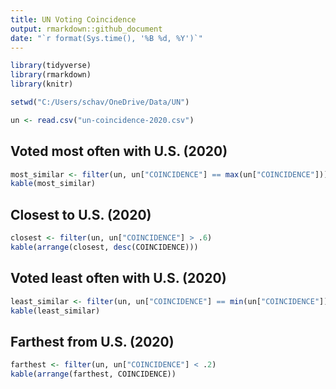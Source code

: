 ```yaml
---
title: UN Voting Coincidence
output: rmarkdown::github_document
date: "`r format(Sys.time(), '%B %d, %Y')`"
---
```


```r
library(tidyverse)
library(rmarkdown)
library(knitr)

setwd("C:/Users/schav/OneDrive/Data/UN")

un <- read.csv("un-coincidence-2020.csv")
```

## Voted most often with U.S. (2020)

```r
most_similar <- filter(un, un["COINCIDENCE"] == max(un["COINCIDENCE"]))
kable(most_similar)
```

## Closest to U.S. (2020)

```r
closest <- filter(un, un["COINCIDENCE"] > .6)
kable(arrange(closest, desc(COINCIDENCE)))
```

## Voted least often with U.S. (2020)

```r
least_similar <- filter(un, un["COINCIDENCE"] == min(un["COINCIDENCE"]))
kable(least_similar)
```

## Farthest from U.S. (2020)

```r
farthest <- filter(un, un["COINCIDENCE"] < .2)
kable(arrange(farthest, COINCIDENCE))
```
